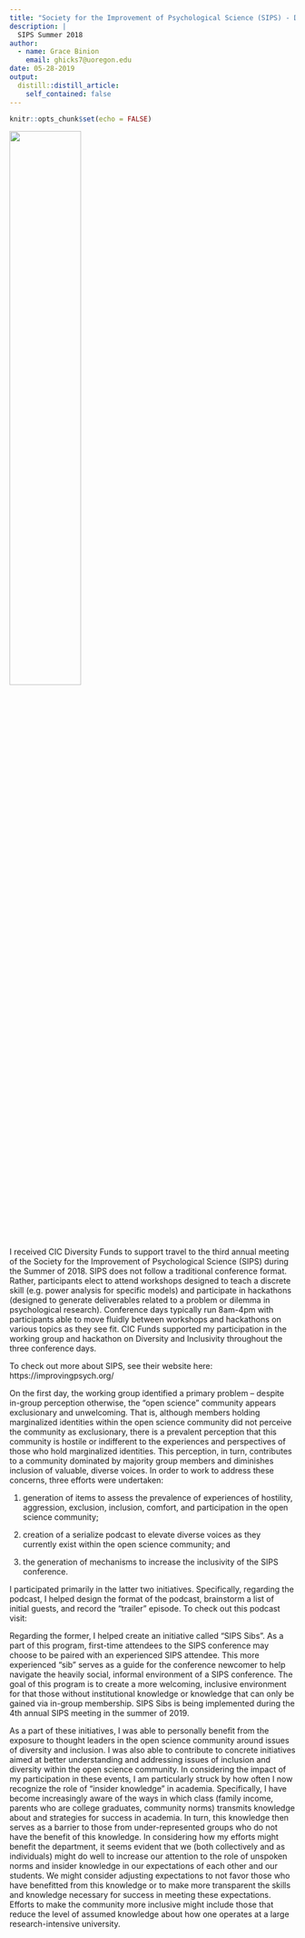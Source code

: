 ```yaml
---
title: "Society for the Improvement of Psychological Science (SIPS) - Diversity Hackathon"
description: |
  SIPS Summer 2018 
author:
  - name: Grace Binion
    email: ghicks7@uoregon.edu
date: 05-28-2019
output:
  distill::distill_article:
    self_contained: false
---
```


```r
knitr::opts_chunk$set(echo = FALSE)
```
![](images/GBinion.jpg){width=50%}


  I received CIC Diversity Funds to support travel to the third annual meeting of the Society for the Improvement of Psychological Science (SIPS) during the Summer of 2018. SIPS does not follow a traditional conference format. Rather, participants elect to attend workshops designed to teach a discrete skill (e.g. power analysis for specific models) and participate in hackathons (designed to generate deliverables related to a problem or dilemma in psychological research). Conference days typically run 8am-4pm with participants able to move fluidly between workshops and hackathons on various topics as they see fit. CIC Funds supported my participation in the working group and hackathon on Diversity and Inclusivity throughout the three conference days. 
  
  To check out more about SIPS, see their website here: https://improvingpsych.org/
  
  On the first day, the working group identified a primary problem – despite in-group perception otherwise, the “open science” community appears exclusionary and unwelcoming. That is, although members holding marginalized identities within the open science community did not perceive the community as exclusionary, there is a prevalent perception that this community is hostile or indifferent to the experiences and perspectives of those who hold marginalized identities. This perception, in turn, contributes to a community dominated by majority group members and diminishes inclusion of valuable, diverse voices. In order to work to address these concerns, three efforts were undertaken:
  
  1) generation of items to assess the prevalence of experiences of hostility, aggression, exclusion, inclusion, comfort, and participation in the open science community; 
  
  2) creation of a serialize podcast to elevate diverse voices as they currently exist within the open science community; and 
  
  3) the generation of mechanisms to increase the inclusivity of the SIPS conference.

  I participated primarily in the latter two initiatives. Specifically, regarding the podcast, I helped design the format of the podcast, brainstorm a list of initial guests, and record the “trailer” episode. To check out this podcast visit:  
  
  Regarding the former, I helped create an initiative called “SIPS Sibs”. As a part of this program, first-time attendees to the SIPS conference may choose to be paired with an experienced SIPS attendee. This more experienced “sib” serves as a guide for the conference newcomer to help navigate the heavily social, informal environment of a SIPS conference. The goal of this program is to create a more welcoming, inclusive environment for that those without institutional knowledge or knowledge that can only be gained via in-group membership. SIPS Sibs is being implemented during the 4th annual SIPS meeting in the summer of 2019.

  As a part of these initiatives, I was able to personally benefit from the exposure to thought leaders in the open science community around issues of diversity and inclusion. I was also able to contribute to concrete initiatives aimed at better understanding and addressing issues of inclusion and diversity within the open science community. In considering the impact of my participation in these events, I am particularly struck by how often I now recognize the role of “insider knowledge” in academia. Specifically, I have become increasingly aware of the ways in which class (family income, parents who are college graduates, community norms) transmits knowledge about and strategies for success in academia. In turn, this knowledge then serves as a barrier to those from under-represented groups who do not have the benefit of this knowledge. In considering how my efforts might benefit the department, it seems evident that we (both collectively and as individuals) might do well to increase our attention to the role of unspoken norms and insider knowledge in our expectations of each other and our students. We might consider adjusting expectations to not favor those who have benefitted from this knowledge or to make more transparent the skills and knowledge necessary for success in meeting these expectations. Efforts to make the community more inclusive might include those that reduce the level of assumed knowledge about how one operates at a large research-intensive university.


